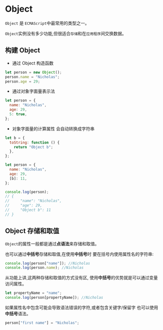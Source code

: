 # Object

`Object` 是 `ECMAScript`中最常用的类型之一。

`Object`实例没有多少功能,但很适合`存储`和在`应用程序`间交换数据。

## 构建 Object

- 通过 Object 构造函数

```javascript
let person = new Object();
person.name = "Nicholas";
person.age = 29;
```

- 通过对象字面量表示法

```javascript
let person = {
  name: "Nicholas",
  age: 29,
  5: true,
};
```

- 对象字面量的计算属性 会自动转换成字符串

```javascript
let b = {
  toString: function () {
    return "Object b";
  },
};

let person = {
  name: "Nicholas",
  age: 29,
  [b]: 11,
};

console.log(person);
// {
//     "name": "Nicholas",
//     "age": 29,
//     "Object b": 11
// }
```

## Object 存储和取值

`Object`的属性一般都是通过**点语法**来存储和取值。

也可以通过**中括号**存储和取值,在使用**中括号**时 要在括号内使用属性名的字符串:

```javascript
console.log(person["name"]); //Nicholas
console.log(person.name); //Nicholas
```

从功能上讲,这两种存储和取值的方式没有区, 使用**中括号**的优势就是可以通过变量访问属性。

```javascript
let propertyName = "name";
console.log(person[propertyName]); //Nicholas
```

如果属性名中包含可能会导致语法错误的字符,或者包含关键字/保留字 也可以使用**中括号**语法。

```javascript
person["first name"] = "Nicholas";
```
